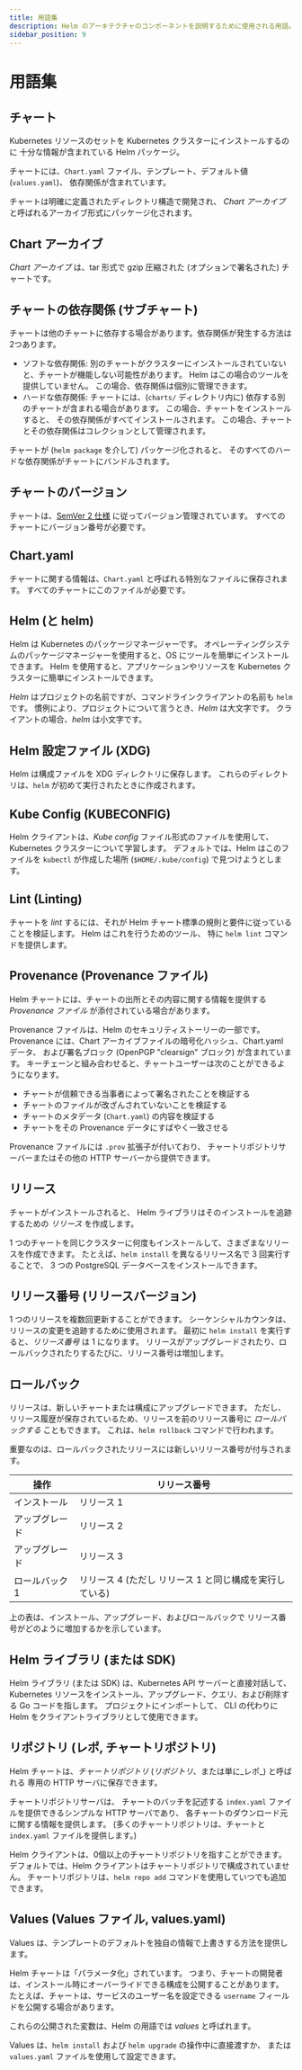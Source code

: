 ```yaml
---
title: 用語集
description: Helm のアーキテクチャのコンポーネントを説明するために使用される用語。
sidebar_position: 9
---
```


# 用語集

## チャート

Kubernetes リソースのセットを Kubernetes クラスターにインストールするのに
十分な情報が含まれている Helm パッケージ。

チャートには、`Chart.yaml` ファイル、テンプレート、デフォルト値 (`values.yaml`)、
依存関係が含まれています。

チャートは明確に定義されたディレクトリ構造で開発され、
_Chart アーカイブ_ と呼ばれるアーカイブ形式にパッケージ化されます。

## Chart アーカイブ

_Chart アーカイブ_ は、tar 形式で gzip 圧縮された (オプションで署名された) チャートです。

## チャートの依存関係 (サブチャート)

チャートは他のチャートに依存する場合があります。依存関係が発生する方法は2つあります。

- ソフトな依存関係: 別のチャートがクラスターにインストールされていないと、チャートが機能しない可能性があります。
  Helm はこの場合のツールを提供していません。
  この場合、依存関係は個別に管理できます。
- ハードな依存関係: チャートには、(`charts/` ディレクトリ内に) 依存する別のチャートが含まれる場合があります。
  この場合、チャートをインストールすると、
  その依存関係がすべてインストールされます。
  この場合、チャートとその依存関係はコレクションとして管理されます。

チャートが (`helm package` を介して) パッケージ化されると、
そのすべてのハードな依存関係がチャートにバンドルされます。

## チャートのバージョン

チャートは、[SemVer 2 仕様](https://semver.org) に従ってバージョン管理されています。
すべてのチャートにバージョン番号が必要です。

## Chart.yaml

チャートに関する情報は、`Chart.yaml` と呼ばれる特別なファイルに保存されます。
すべてのチャートにこのファイルが必要です。

## Helm (と helm)

Helm は Kubernetes のパッケージマネージャーです。
オペレーティングシステムのパッケージマネージャーを使用すると、OS にツールを簡単にインストールできます。
Helm を使用すると、アプリケーションやリソースを Kubernetes クラスターに簡単にインストールできます。

_Helm_ はプロジェクトの名前ですが、コマンドラインクライアントの名前も `helm` です。
慣例により、プロジェクトについて言うとき、_Helm_ は大文字です。
クライアントの場合、_helm_ は小文字です。

## Helm 設定ファイル (XDG)

Helm は構成ファイルを XDG ディレクトリに保存します。
これらのディレクトリは、`helm` が初めて実行されたときに作成されます。

## Kube Config (KUBECONFIG)

Helm クライアントは、_Kube config_ ファイル形式のファイルを使用して、
Kubernetes クラスターについて学習します。
デフォルトでは、Helm はこのファイルを `kubectl` が作成した場所 (`$HOME/.kube/config`) で見つけようとします。

## Lint (Linting)

チャートを _lint_ するには、それが Helm チャート標準の規則と要件に従っていることを検証します。
Helm はこれを行うためのツール、
特に `helm lint` コマンドを提供します。

## Provenance (Provenance ファイル)

Helm チャートには、チャートの出所とその内容に関する情報を提供する
_Provenance ファイル_ が添付されている場合があります。

Provenance ファイルは、Helm のセキュリティストーリーの一部です。
Provenance には、Chart アーカイブファイルの暗号化ハッシュ、Chart.yaml データ、
および署名ブロック (OpenPGP "clearsign" ブロック) が含まれています。
キーチェーンと組み合わせると、チャートユーザーは次のことができるようになります。

- チャートが信頼できる当事者によって署名されたことを検証する
- チャートのファイルが改ざんされていないことを検証する
- チャートのメタデータ (`Chart.yaml`) の内容を検証する
- チャートをその Provenance データにすばやく一致させる

Provenance ファイルには `.prov` 拡張子が付いており、
チャートリポジトリサーバーまたはその他の HTTP サーバーから提供できます。

## リリース

チャートがインストールされると、
Helm ライブラリはそのインストールを追跡するための _リリース_ を作成します。

1 つのチャートを同じクラスターに何度もインストールして、さまざまなリリースを作成できます。
たとえば、`helm install` を異なるリリース名で 3 回実行することで、
3 つの PostgreSQL データベースをインストールできます。

## リリース番号 (リリースバージョン)

1 つのリリースを複数回更新することができます。
シーケンシャルカウンタは、リリースの変更を追跡するために使用されます。
最初に `helm install` を実行すると、_リリース番号_ は 1 になります。
リリースがアップグレードされたり、ロールバックされたりするたびに、リリース番号は増加します。

## ロールバック

リリースは、新しいチャートまたは構成にアップグレードできます。
ただし、リリース履歴が保存されているため、リリースを前のリリース番号に _ロールバックする_ こともできます。
これは、`helm rollback` コマンドで行われます。

重要なのは、ロールバックされたリリースには新しいリリース番号が付与されます。

| 操作  | リリース番号                                       |
|------------|------------------------------------------------------|
| インストール    | リリース 1                                            |
| アップグレード    | リリース 2                                            |
| アップグレード    | リリース 3                                            |
| ロールバック 1 | リリース 4 (ただし リリース 1 と同じ構成を実行している) |

上の表は、インストール、アップグレード、およびロールバックで
リリース番号がどのように増加するかを示しています。

## Helm ライブラリ (または SDK)

Helm ライブラリ (または SDK) は、Kubernetes API サーバーと直接対話して、
Kubernetes リソースをインストール、アップグレード、クエリ、および削除する Go コードを指します。
プロジェクトにインポートして、
CLI の代わりに Helm をクライアントライブラリとして使用できます。

## リポジトリ (レポ, チャートリポジトリ)

Helm チャートは、_チャートリポジトリ_ (_リポジトリ_、または単に_レポ_) と呼ばれる
専用の HTTP サーバに保存できます。

チャートリポジトリサーバは、
チャートのバッチを記述する `index.yaml` ファイルを提供できるシンプルな HTTP サーバであり、
各チャートのダウンロード元に関する情報を提供します。
(多くのチャートリポジトリは、チャートと `index.yaml` ファイルを提供します。)

Helm クライアントは、0個以上のチャートリポジトリを指すことができます。
デフォルトでは、Helm クライアントはチャートリポジトリで構成されていません。
チャートリポジトリは、`helm repo add` コマンドを使用していつでも追加できます。

## Values (Values ファイル, values.yaml)

Values は、テンプレートのデフォルトを独自の情報で上書きする方法を提供します。

Helm チャートは「パラメータ化」されています。
つまり、チャートの開発者は、インストール時にオーバーライドできる構成を公開することがあります。
たとえば、チャートは、サービスのユーザー名を設定できる `username` フィールドを公開する場合があります。

これらの公開された変数は、Helm の用語では _values_ と呼ばれます。

Values は、`helm install` および `helm upgrade` の操作中に直接渡すか、
または `values.yaml` ファイルを使用して設定できます。


<DocCardList />